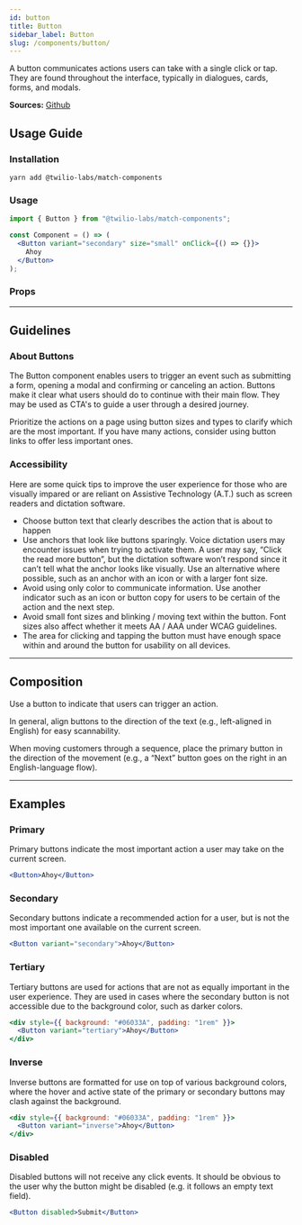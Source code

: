 ```yaml
---
id: button
title: Button
sidebar_label: Button
slug: /components/button/
---
```



A button communicates actions users can take with a single click or tap. They are found throughout the interface, typically in dialogues, cards, forms, and modals.

**Sources:** [Github](https://github.com/twilio-labs/match/tree/main/packages/match-components/src/button)

## Usage Guide

### Installation

```shell
yarn add @twilio-labs/match-components
```

### Usage

```jsx
import { Button } from "@twilio-labs/match-components";

const Component = () => (
  <Button variant="secondary" size="small" onClick={() => {}}>
    Ahoy
  </Button>
);
```

### Props

<Props of="Button" />

---

## Guidelines

### About Buttons

The Button component enables users to trigger an event such as submitting a form, opening a modal and confirming or canceling an action. Buttons make it clear what users should do to continue with their main flow. They may be used as CTA's to guide a user through a desired journey.

Prioritize the actions on a page using button sizes and types to clarify which are the most important. If you have many actions, consider using button links to offer less important ones.

### Accessibility

Here are some quick tips to improve the user experience for those who are visually impared or are reliant on Assistive Technology (A.T.) such as screen readers and dictation software.

- Choose button text that clearly describes the action that is about to happen
- Use anchors that look like buttons sparingly. Voice dictation users may encounter issues when trying to activate them. A user may say, “Click the read more button”, but the dictation software won’t respond since it can’t tell what the anchor looks like visually. Use an alternative where possible, such as an anchor with an icon or with a larger font size.
- Avoid using only color to communicate information. Use another indicator such as an icon or button copy for users to be certain of the action and the next step.
- Avoid small font sizes and blinking / moving text within the button. Font sizes also affect whether it meets AA / AAA under WCAG guidelines.
- The area for clicking and tapping the button must have enough space within and around the button for usability on all devices.

---

## Composition

Use a button to indicate that users can trigger an action.

In general, align buttons to the direction of the text (e.g., left-aligned in English) for easy scannability.

When moving customers through a sequence, place the primary button in the direction of the movement (e.g., a “Next” button goes on the right in an English-language flow).

---

## Examples

### Primary

Primary buttons indicate the most important action a user may take on the current screen.

```jsx live
<Button>Ahoy</Button>
```

### Secondary

Secondary buttons indicate a recommended action for a user, but is not the most important one available on the current screen.

```jsx live
<Button variant="secondary">Ahoy</Button>
```

### Tertiary

Tertiary buttons are used for actions that are not as equally important in the user experience. They are used in cases where the secondary button is not accessible due to the background color, such as darker colors.

```jsx live
<div style={{ background: "#06033A", padding: "1rem" }}>
  <Button variant="tertiary">Ahoy</Button>
</div>
```

### Inverse

Inverse buttons are formatted for use on top of various background colors, where the hover and active state of the primary or secondary buttons may clash against the background.

```jsx live
<div style={{ background: "#06033A", padding: "1rem" }}>
  <Button variant="inverse">Ahoy</Button>
</div>
```

### Disabled

Disabled buttons will not receive any click events. It should be obvious to the user why the button might be disabled (e.g. it follows an empty text field).

```jsx live
<Button disabled>Submit</Button>
```
